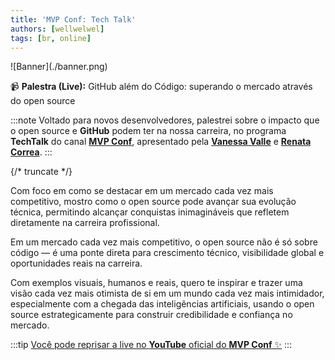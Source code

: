 ```yaml
---
title: 'MVP Conf: Tech Talk'
authors: [wellwelwel]
tags: [br, online]
---
```



<Parallax tiltMaxAngleX={0} perspective={1920}>
  ![Banner](./banner.png)
</Parallax>

📹 **Palestra (Live):** GitHub além do Código: superando o mercado através do open source

:::note
Voltado para novos desenvolvedores, palestrei sobre o impacto que o open source e **GitHub** podem ter na nossa carreira, no programa **TechTalk** do canal [**MVP Conf**](https://www.youtube.com/@mvpconf), apresentado pela [**Vanessa Valle**](https://www.linkedin.com/in/vanessabrava/) e [**Renata Correa**](https://www.linkedin.com/in/correa-renata-ti/).
:::

{/* truncate */}

Com foco em como se destacar em um mercado cada vez mais competitivo, mostro como o open source pode avançar sua evolução técnica, permitindo alcançar conquistas inimagináveis que refletem diretamente na carreira profissional.

Em um mercado cada vez mais competitivo, o open source não é só sobre código — é uma ponte direta para crescimento técnico, visibilidade global e oportunidades reais na carreira.

Com exemplos visuais, humanos e reais, quero te inspirar e trazer uma visão cada vez mais otimista de si em um mundo cada vez mais intimidador, especialmente com a chegada das inteligências artificiais, usando o open source estrategicamente para construir credibilidade e confiança no mercado.

:::tip
[Você pode reprisar a live no **YouTube** oficial do **MVP Conf** ✨](https://www.youtube.com/watch?v=alfJ6aEJhhA)
:::
